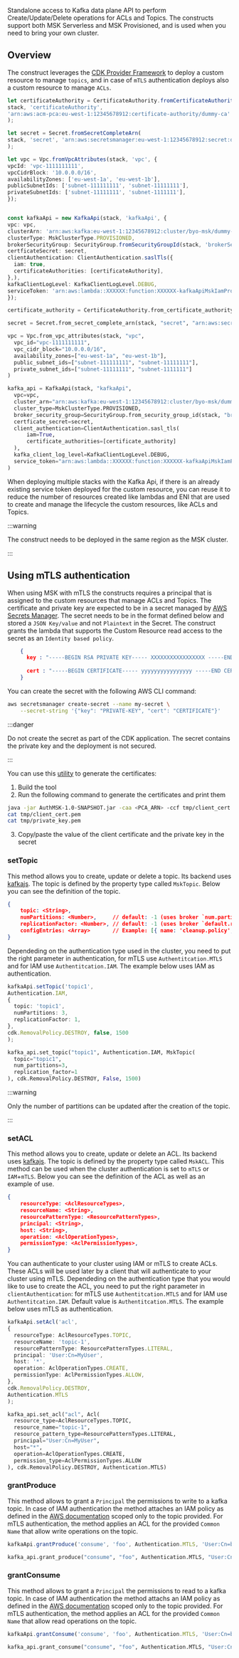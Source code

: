 <!-- This file is generated, do not modify directly, update the README.md in framework/src/streaming -->



Standalone access to Kafka data plane API to perform Create/Update/Delete operations for ACLs and Topics. The constructs support both MSK Serverless and MSK Provisioned, and is used when you need to bring your own cluster.

## Overview

The construct leverages the [CDK Provider Framework](https://docs.aws.amazon.com/cdk/api/v2/docs/aws-cdk-lib.custom_resources-readme.html#provider-framework) to deploy a custom resource to manage `topics`, and in case of `mTLS` authentication deploys also a custom resource to manage `ACLs`.

<Tabs>
  <TabItem value="typescript" label="TypeScript" default>

  ```typescript
let certificateAuthority = CertificateAuthority.fromCertificateAuthorityArn(
  stack, 'certificateAuthority',
  'arn:aws:acm-pca:eu-west-1:12345678912:certificate-authority/dummy-ca'
);

let secret = Secret.fromSecretCompleteArn(
  stack, 'secret', 'arn:aws:secretsmanager:eu-west-1:12345678912:secret:dsf/mskCert-dummy'
);

let vpc = Vpc.fromVpcAttributes(stack, 'vpc', {
  vpcId: 'vpc-1111111111',
  vpcCidrBlock: '10.0.0.0/16',
  availabilityZones: ['eu-west-1a', 'eu-west-1b'],
  publicSubnetIds: ['subnet-111111111', 'subnet-11111111'],
  privateSubnetIds: ['subnet-11111111', 'subnet-1111111'],
});


const kafkaApi = new KafkaApi(stack, 'kafkaApi', {
  vpc: vpc,
  clusterArn: 'arn:aws:kafka:eu-west-1:12345678912:cluster/byo-msk/dummy-5cf3-42d5-aece-dummmy-2',
  clusterType: MskClusterType.PROVISIONED,
  brokerSecurityGroup: SecurityGroup.fromSecurityGroupId(stack, 'brokerSecurityGroup', 'sg-98237412hsa'),
  certficateSecret: secret,
  clientAuthentication: ClientAuthentication.saslTls({
    iam: true,
    certificateAuthorities: [certificateAuthority],
  },),
  kafkaClientLogLevel: KafkaClientLogLevel.DEBUG,
  serviceToken: 'arn:aws:lambda::XXXXXX:function:XXXXXX-kafkaApiMskIamProviderCustomResour-XXXXXX',
});
  ```
  
  </TabItem>
  <TabItem value="python" label="Python">

  ```python
certificate_authority = CertificateAuthority.from_certificate_authority_arn(stack, "certificateAuthority", "arn:aws:acm-pca:eu-west-1:12345678912:certificate-authority/dummy-ca")

secret = Secret.from_secret_complete_arn(stack, "secret", "arn:aws:secretsmanager:eu-west-1:12345678912:secret:dsf/mskCert-dummy")

vpc = Vpc.from_vpc_attributes(stack, "vpc",
    vpc_id="vpc-1111111111",
    vpc_cidr_block="10.0.0.0/16",
    availability_zones=["eu-west-1a", "eu-west-1b"],
    public_subnet_ids=["subnet-111111111", "subnet-11111111"],
    private_subnet_ids=["subnet-11111111", "subnet-1111111"]
)

kafka_api = KafkaApi(stack, "kafkaApi",
    vpc=vpc,
    cluster_arn="arn:aws:kafka:eu-west-1:12345678912:cluster/byo-msk/dummy-5cf3-42d5-aece-dummmy-2",
    cluster_type=MskClusterType.PROVISIONED,
    broker_security_group=SecurityGroup.from_security_group_id(stack, "brokerSecurityGroup", "sg-98237412hsa"),
    certficate_secret=secret,
    client_authentication=ClientAuthentication.sasl_tls(
        iam=True,
        certificate_authorities=[certificate_authority]
    ),
    kafka_client_log_level=KafkaClientLogLevel.DEBUG,
    service_token="arn:aws:lambda::XXXXXX:function:XXXXXX-kafkaApiMskIamProviderCustomResour-XXXXXX"
)
  ```

  </TabItem>
</Tabs>

When deploying multiple stacks with the Kafka Api, if there is an already existing service token deployed for the custom resource, you can reuse it to reduce the number of resources created like lambdas and ENI that are used to create and manage the lifecycle the custom resources, like ACLs and Topics.

:::warning

The construct needs to be deployed in the same region as the MSK cluster.

:::

## Using mTLS authentication

When using MSK with mTLS the constructs requires a principal that is assigned to the custom resources that manage ACLs and Topics. The certificate and private key are expected to be in a secret managed by [AWS Secrets Manager](https://docs.aws.amazon.com/secretsmanager/latest/userguide/intro.html). The secret needs to be in the format defined below and stored a `JSON Key/value` and not `Plaintext` in the Secret. The construct grants the lambda that supports the Custom Resource read access to the secret as an `Identity based policy`.

```json
    {
      key : "-----BEGIN RSA PRIVATE KEY----- XXXXXXXXXXXXXXXXX -----END RSA PRIVATE KEY-----",
     
      cert : "-----BEGIN CERTIFICATE----- yyyyyyyyyyyyyyyy -----END CERTIFICATE-----"
    }
```

You can create the secret with the following AWS CLI command:
```bash
aws secretsmanager create-secret --name my-secret \
    --secret-string '{"key": "PRIVATE-KEY", "cert": "CERTIFICATE"}'
```

:::danger

Do not create the secret as part of the CDK application. The secret contains the private key and the deployment is not secured.

:::

You can use this [utility](https://github.com/aws-samples/amazon-msk-client-authentication) to generate the certificates:
1. Build the tool
2. Run the following command to generate the certificates and print them
```bash
java -jar AuthMSK-1.0-SNAPSHOT.jar -caa <PCA_ARN> -ccf tmp/client_cert.pem -pem -pkf tmp/private_key.pem -ksp "XXXXXXXXXX" -ksl tmp/kafka.client.keystore.jks
cat tmp/client_cert.pem
cat tmp/private_key.pem
```
3. Copy/paste the value of the client certificate and the private key in the secret

### setTopic

This method allows you to create, update or delete a topic. Its backend uses [kafkajs](https://kafka.js.org/).
The topic is defined by the property type called `MskTopic`. Below you can see the definition of the topic. 

```json
{
    topic: <String>,
    numPartitions: <Number>,     // default: -1 (uses broker `num.partitions` configuration)
    replicationFactor: <Number>, // default: -1 (uses broker `default.replication.factor` configuration)
    configEntries: <Array>       // Example: [{ name: 'cleanup.policy', value: 'compact' }] - default: []
}
```

Dependeding on the authentication type used in the cluster, you need to put the right parameter in authentication, for mTLS use `Authentitcation.MTLS` and for IAM use `Authentitcation.IAM`. The example below uses IAM as authentication.

<Tabs>
  <TabItem value="typescript" label="TypeScript" default>

  ```typescript
kafkaApi.setTopic('topic1',
  Authentication.IAM,
  {
    topic: 'topic1',
    numPartitions: 3,
    replicationFactor: 1,
  },
  cdk.RemovalPolicy.DESTROY, false, 1500
);
  ```
  
  </TabItem>
  <TabItem value="python" label="Python">

  ```python
kafka_api.set_topic("topic1", Authentication.IAM, MskTopic(
    topic="topic1",
    num_partitions=3,
    replication_factor=1
), cdk.RemovalPolicy.DESTROY, False, 1500)
  ```

  </TabItem>
</Tabs>

:::warning

Only the number of partitions can be updated after the creation of the topic.

:::

### setACL

This method allows you to create, update or delete an ACL. Its backend uses [kafkajs](https://kafka.js.org/).
The topic is defined by the property type called `MskACL`. This method can be used when the cluster authentication is set to `mTLS` or `IAM`+`mTLS`. Below you can see the definition of the ACL as well as an example of use.

```json
{
    resourceType: <AclResourceTypes>,
    resourceName: <String>,
    resourcePatternType: <ResourcePatternTypes>,
    principal: <String>,
    host: <String>,
    operation: <AclOperationTypes>,
    permissionType: <AclPermissionTypes>,
}
```

You can authenticate to your cluster using IAM or mTLS to create ACLs. These ACLs will be used later by a client that will authenticate to your cluster using mTLS. Dependeding on the authentication type that you would like to use to create the ACL, you need to put the right parameter in `clientAuthentication`: for mTLS use `Authentitcation.MTLS` and for IAM use `Authentitcation.IAM`. Default value is `Authentitcation.MTLS`. The example below uses mTLS as authentication.

<Tabs>
  <TabItem value="typescript" label="TypeScript" default>

  ```typescript
kafkaApi.setAcl('acl',
  {
    resourceType: AclResourceTypes.TOPIC,
    resourceName: 'topic-1',
    resourcePatternType: ResourcePatternTypes.LITERAL,
    principal: 'User:Cn=MyUser',
    host: '*',
    operation: AclOperationTypes.CREATE,
    permissionType: AclPermissionTypes.ALLOW,
  },
  cdk.RemovalPolicy.DESTROY,
  Authentication.MTLS
);
  ```
  
  </TabItem>
  <TabItem value="python" label="Python">

  ```python
kafka_api.set_acl("acl", Acl(
    resource_type=AclResourceTypes.TOPIC,
    resource_name="topic-1",
    resource_pattern_type=ResourcePatternTypes.LITERAL,
    principal="User:Cn=MyUser",
    host="*",
    operation=AclOperationTypes.CREATE,
    permission_type=AclPermissionTypes.ALLOW
), cdk.RemovalPolicy.DESTROY, Authentication.MTLS)
  ```

  </TabItem>
</Tabs>

### grantProduce

This method allows to grant a `Principal` the permissions to write to a kafka topic.
In case of IAM authentication the method attaches an IAM policy as defined in the [AWS documentation](https://docs.aws.amazon.com/msk/latest/developerguide/iam-access-control.html#iam-access-control-use-cases) scoped only to the topic provided. For mTLS authentication, the method applies an ACL for the provided `Common Name` that allow write operations on the topic. 


<Tabs>
  <TabItem value="typescript" label="TypeScript" default>

  ```typescript
kafkaApi.grantProduce('consume', 'foo', Authentication.MTLS, 'User:Cn=bar');
  ```
  
  </TabItem>
  <TabItem value="python" label="Python">

  ```python
kafka_api.grant_produce("consume", "foo", Authentication.MTLS, "User:Cn=bar")
  ```

  </TabItem>
</Tabs>

### grantConsume

This method allows to grant a `Principal` the permissions to read to a kafka topic.
In case of IAM authentication the method attachs an IAM policy as defined in the [AWS documentation](https://docs.aws.amazon.com/msk/latest/developerguide/iam-access-control.html#iam-access-control-use-cases) scoped only to the topic provided. For mTLS authentication, the method applies an ACL for the provided `Common Name` that allow read operations on the topic.

<Tabs>
  <TabItem value="typescript" label="TypeScript" default>

  ```typescript
kafkaApi.grantConsume('consume', 'foo', Authentication.MTLS, 'User:Cn=bar');
  ```
  
  </TabItem>
  <TabItem value="python" label="Python">

  ```python
kafka_api.grant_consume("consume", "foo", Authentication.MTLS, "User:Cn=bar")
  ```

  </TabItem>
</Tabs>

